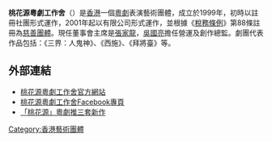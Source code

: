 {{no footnotes|time=2018-12-13T12:00:10+00:00}}
{{refimprove|time=2018-12-13T12:00:10+00:00}}
'''桃花源粵劇工作舍'''（{{lang-en|Utopia Cantonese Opera Workshop}}）是[[香港|香港]]一個[[粵劇|粵劇]]表演藝術團體，成立於1999年，初時以註冊社團形式運作，2001年起以有限公司形式運作，並根據《[[稅務條例|稅務條例]]》第88條註冊為[[慈善團體|慈善團體]]。現任董事會主席是[[張家龍|張家龍]]，[[吳國亮|吳國亮]]擔任營運及創作總監。劇團代表作品包括：《三界：人鬼神》、《西施》、《拜將臺》等。

==外部連結==
* [http://www.utopia.org.hk 桃花源粵劇工作舍官方網站] {{Wayback|url=http://www.utopia.org.hk/ |date=20200817053705 }}
* [https://www.facebook.com/ucantopera 桃花源粵劇工作舍Facebook專頁]
* [http://paper.wenweipo.com/2013/09/17/XQ1309170001.htm 「桃花源」粵劇推三套新作] {{Wayback|url=http://paper.wenweipo.com/2013/09/17/XQ1309170001.htm |date=20131024035406 }}

[[Category:香港藝術團體|Category:香港藝術團體]]